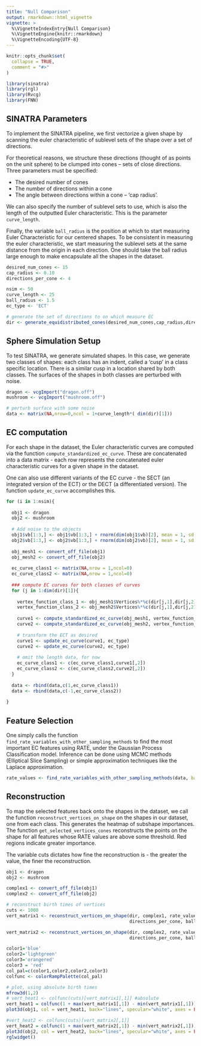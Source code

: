 ```yaml
---
title: "Null Comparison"
output: rmarkdown::html_vignette
vignette: >
  %\VignetteIndexEntry{Null Comparison}
  %\VignetteEngine{knitr::rmarkdown}
  %\VignetteEncoding{UTF-8}
---
```


```r
knitr::opts_chunk$set(
  collapse = TRUE,
  comment = "#>"
)
```

```r
library(sinatra)
library(rgl)
library(Rvcg)
library(FNN)
```

## SINATRA Parameters

To implement the SINATRA pipeline, we first vectorize a given shape by scanning the euler characteristic of sublevel sets of the shape over a set of directions. 

For theoretical reasons, we structure these directions (thought of as points on the unit sphere) to be clumped into cones -- sets of close directions. Three parameters must be specified:

- The desired number of cones
- The number of directions within a cone
- The angle between directions within a cone -- 'cap radius'.

We can also specify the number of sublevel sets to use, which is also the length of the outputted Euler characteristic. This is the parameter `curve_length`.

Finally, the variable `ball_radius` is the position at which to start measuring Euler Characteristic for our centered shapes. To be consistent in measuring the euler characteristic, we start measuring the sublevel sets at the same distance from the origin in each direction. One should take the ball radius large enough to make encapsulate all the shapes in the dataset.

```r
desired_num_cones <- 15
cap_radius <- 0.10
directions_per_cone <- 4 

nsim <- 50
curve_length <- 25
ball_radius <- 1.5
ec_type <- 'ECT'

# generate the set of directions to on which measure EC
dir <- generate_equidistributed_cones(desired_num_cones,cap_radius,directions_per_cone)
```

## Sphere Simulation Setup
To test SINATRA, we generate simulated shapes. In this case, we generate two classes of shapes: each class has an indent, called a 'cusp' in a class specific location. There is a similar cusp in a location shared by both classes. The surfaces of the shapes in both classes are perturbed with noise.

```r
dragon <- vcgImport("dragon.off")
mushroom <- vcgImport("mushroom.off")

# perturb surface with some noise
data <- matrix(NA,nrow=0,ncol = 1+curve_length*( dim(dir)[1]))

```

## EC computation

For each shape in the dataset, the Euler characteristic curves are computed via the function `compute_standardized_ec_curve`. These are concatenated into a data matrix - each row represents the concatenated euler characteristic curves for a given shape in the dataset. 

One can also use different variants of the EC curve - the SECT (an integrated version of the ECT) or the DECT (a differentiated version). The function `update_ec_curve` accomplishes this.

```r
for (i in 1:nsim){
  
  obj1 <- dragon
  obj2 <- mushroom
  
  # Add noise to the objects
  obj1$vb[1:3,] <- obj1$vb[1:3,] + rnorm(dim(obj1$vb)[2], mean = 1, sd = 0.02)
  obj2$vb[1:3,] <- obj2$vb[1:3,] + rnorm(dim(obj2$vb)[2], mean = 1, sd = 0.02)
  
  obj_mesh1 <- convert_off_file(obj1)
  obj_mesh2 <- convert_off_file(obj2)
  
  ec_curve_class1 <- matrix(NA,nrow = 1,ncol=0)
  ec_curve_class2 <- matrix(NA,nrow = 1,ncol=0)
  
  ### compute EC curves for both classes of curves
  for (j in 1:dim(dir)[1]){
    
    vertex_function_class_1 <- obj_mesh1$Vertices%*%c(dir[j,1],dir[j,2],dir[j,3])
    vertex_function_class_2 <- obj_mesh2$Vertices%*%c(dir[j,1],dir[j,2],dir[j,3])
    
    curve1 <- compute_standardized_ec_curve(obj_mesh1, vertex_function_class_1, curve_length-1, first_column_index = FALSE,ball_radius)
    curve2 <- compute_standardized_ec_curve(obj_mesh2, vertex_function_class_2, curve_length-1, first_column_index = FALSE,ball_radius)
    
    # transform the ECT as desired
    curve1 <- update_ec_curve(curve1, ec_type)
    curve2 <- update_ec_curve(curve2, ec_type)
    
    # omit the length data, for now
    ec_curve_class1 <- c(ec_curve_class1,curve1[,2])
    ec_curve_class2 <- c(ec_curve_class2,curve2[,2])
  }
  
  data <- rbind(data,c(1,ec_curve_class1))
  data <- rbind(data,c(-1,ec_curve_class2))
  
}
```

## Feature Selection

One simply calls the function `find_rate_variables_with_other_sampling_methods` to find the most important EC features using RATE, under the Gaussian Process Classification model. Inference can be done using MCMC methods (Elliptical Slice Sampling) or simple approximation techniques like the Laplace approximation.

```r
rate_values <- find_rate_variables_with_other_sampling_methods(data, bandwidth = 0.1, type = 'ESS')[,2]

```


## Reconstruction

To map the selected features back onto the shapes in the dataset, we call the function `reconstruct_vertices_on_shape` on the shapes in our dataset, one from each class. This generates the heatmap of subshape importances. The function `get_selected_vertices_cones` reconstructs the points on the shape for all features whose RATE values are above some threshold. Red regions indicate greater importance.

The variable cuts dictates how fine the reconstruction is - the greater the value, the finer the reconstruction.

```r
obj1 <- dragon
obj2 <- mushroom

complex1 <- convert_off_file(obj1)
complex2 <- convert_off_file(obj2)

# reconstruct birth times of vertices
cuts <- 1000
vert_matrix1 <- reconstruct_vertices_on_shape(dir, complex1, rate_values, curve_length, cuts = cuts,
                                              directions_per_cone, ball_radius, TRUE)

vert_matrix2 <- reconstruct_vertices_on_shape(dir, complex2, rate_values, curve_length, cuts = cuts,
                                              directions_per_cone, ball_radius, TRUE)
```



```r
color1='blue'
color2='lightgreen'
color3='orangered'
color3 = 'red'
col_pal=c(color1,color2,color2,color3)
colfunc <- colorRampPalette(col_pal)

# plot, using absolute birth times
mfrow3d(1,2)
# vert_heat1 <- colfunc(cuts)[vert_matrix1[,1]] #absolute
vert_heat1 = colfunc(1 + max(vert_matrix1[,1]) - min(vert_matrix1[,1]))[1 + vert_matrix1[,1] - min(vert_matrix1[,1])] # relative
plot3d(obj1, col = vert_heat1, back="lines", specular="white", axes = FALSE,xlab = '', ylab = '',zlab='')

#vert_heat2 <- colfunc(cuts)[vert_matrix2[,1]]
vert_heat2 = colfunc(1 + max(vert_matrix2[,1]) - min(vert_matrix2[,1]))[1 + vert_matrix2[,1] - min(vert_matrix2[,1])] # relative
plot3d(obj2, col = vert_heat2, back="lines", specular="white", axes = FALSE,xlab = '', ylab = '',zlab='')
rglwidget()
```
